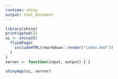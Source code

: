 ```yaml
---
runtime: shiny
output: html_document
---
```

  
```r
library(shiny)
print(getwd())
ui <- shinyUI(
  fluidPage(
    includeHTML(rmarkdown::render("index.Rmd"))
  )
)
server <- function(input, output) { }

shinyApp(ui, server) 
```

